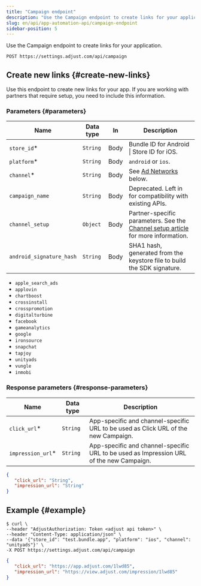```yaml
---
title: "Campaign endpoint"
description: "Use the Campaign endpoint to create links for your application."
slug: en/api/app-automation-api/campaign-endpoint
sidebar-position: 5
---
```


Use the Campaign endpoint to create links for your application.

<CodeBlock title="Endpoint" highlight="/campaign">

```http
POST https://settings.adjust.com/api/campaign
```

</CodeBlock>

## Create new links {#create-new-links}

Use this endpoint to create new links for your app. If you are working with partners that require setup, you need to include this information.

### Parameters {#parameters}

| Name                     | Data type | In   | Description                                                                                                                  |
| ------------------------ | --------- | ---- | ---------------------------------------------------------------------------------------------------------------------------- |
| `store_id`\*             | `String`  | Body | Bundle ID for Android \| Store ID for iOS.                                                                                   |
| `platform`\*             | `String`  | Body | `android` or `ios`.                                                                                                          |
| `channel`\*              | `String`  | Body | See [Ad Networks](#ad-networks) below.                                                                                       |
| `campaign_name`          | `String`  | Body | Deprecated. Left in for compatibility with existing APIs.                                                                    |
| `channel_setup`          | `Object`  | Body | Partner-specific parameters. See the [Channel setup article](/en/api/app-automation-api/channel-setup) for more information. |
| `android_signature_hash` | `String`  | Body | SHA1 hash, generated from the keystore file to build the SDK signature.                                                      |

<Accordion title="Ad networks">

-  `apple_search_ads`
-  `applovin`
-  `chartboost`
-  `crossinstall`
-  `crosspromotion`
-  `digitalturbine`
-  `facebook`
-  `gameanalytics`
-  `google`
-  `ironsource`
-  `snapchat`
-  `tapjoy`
-  `unityads`
-  `vungle`
-  `inmobi`

</Accordion>

### Response parameters {#response-parameters}

| Name               | Data type | Description                                                                             |
| ------------------ | --------- | --------------------------------------------------------------------------------------- |
| `click_url`\*      | `String`  | App-specific and channel-specific URL to be used as Click URL of the new Campaign.      |
| `impression_url`\* | `String`  | App-specific and channel-specific URL to be used as Impression URL of the new Campaign. |

<CodeBlock title="Response format">

```json
{
   "click_url": "String",
   "impression_url": "String"
}
```

</CodeBlock>

## Example {#example}

<CodeBlock title="cURL" highlight="store_id, platform, channel">

```console
$ curl \
--header "AdjustAuthorization: Token <adjust api token>" \
--header "Content-Type: application/json" \
--data '{"store_id": "test.bundle.app", "platform": "ios", "channel": "unityads"}' \
-X POST https://settings.adjust.com/api/campaign
```

</CodeBlock>

<CodeBlock title="Success response">

```json
{
   "click_url": "https://app.adjust.com/1lwd85",
   "impression_url": "https://view.adjust.com/impression/1lwd85"
}
```

</CodeBlock>
